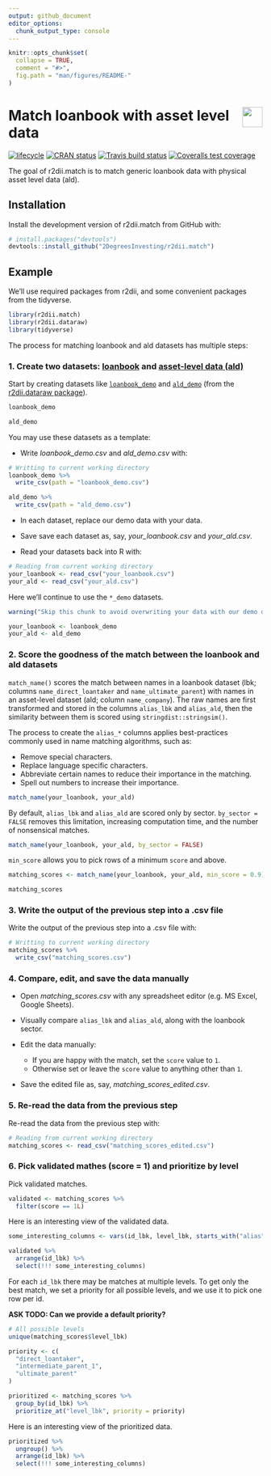 ```yaml
---
output: github_document 
editor_options: 
  chunk_output_type: console
---
```

<!-- README.md is generated from README.Rmd. Please edit that file -->

```r
knitr::opts_chunk$set(
  collapse = TRUE,
  comment = "#>",
  fig.path = "man/figures/README-"
)
```

# <img src="https://i.imgur.com/3jITMq8.png" align="right" height=40 /> Match loanbook with asset level data

<!-- badges: start -->
[![lifecycle](https://img.shields.io/badge/lifecycle-experimental-orange.svg)](https://www.tidyverse.org/lifecycle/#experimental)
[![CRAN status](https://www.r-pkg.org/badges/version/r2dii.match)](https://CRAN.R-project.org/package=r2dii.match)
[![Travis build status](https://travis-ci.org/2DegreesInvesting/r2dii.match.svg?branch=master)](https://travis-ci.org/2DegreesInvesting/r2dii.match)
[![Coveralls test coverage](https://coveralls.io/repos/github/2DegreesInvesting/r2dii.match/badge.svg)](https://coveralls.io/r/2DegreesInvesting/r2dii.match?branch=master)
<!-- badges: end -->

The goal of r2dii.match is to match generic loanbook data with physical asset level data (ald).

## Installation

Install the development version of r2dii.match from GitHub with:

```r
# install.packages("devtools")
devtools::install_github("2DegreesInvesting/r2dii.match")
```

## Example

We'll use required packages from r2dii, and some convenient packages from the tidyverse.

```r
library(r2dii.match)
library(r2dii.dataraw)
library(tidyverse)
```

The process for matching loanbook and ald datasets has multiple steps:

### 1. Create two datasets: [loanbook](https://2degreesinvesting.github.io/r2dii.dataraw/reference/loanbook_description.html) and [asset-level data (ald)](https://2degreesinvesting.github.io/r2dii.dataraw/reference/ald_description.html)

Start by creating datasets like [`loanbook_demo`](https://2degreesinvesting.github.io/r2dii.dataraw/reference/loanbook_demo.html) and [`ald_demo`](https://2degreesinvesting.github.io/r2dii.dataraw/reference/ald_demo.html) (from the [r2dii.dataraw package](https://2degreesinvesting.github.io/r2dii.dataraw)).

```r
loanbook_demo

ald_demo
```

You may use these datasets as a template:

* Write _loanbook\_demo.csv_ and _ald\_demo.csv_ with:

```r
# Writting to current working directory 
loanbook_demo %>% 
  write_csv(path = "loanbook_demo.csv")

ald_demo %>% 
  write_csv(path = "ald_demo.csv")
```

* In each dataset, replace our demo data with your data.

* Save save each dataset as, say, _your\_loanbook.csv_ and _your\_ald.csv_.

* Read your datasets back into R with:

```r
# Reading from current working directory 
your_loanbook <- read_csv("your_loanbook.csv")
your_ald <- read_csv("your_ald.csv")
```

Here we'll continue to use the `*_demo` datasets.

```r
warning("Skip this chunk to avoid overwriting your data with our demo data.")

your_loanbook <- loanbook_demo
your_ald <- ald_demo
```

### 2. Score the goodness of the match between the loanbook and ald datasets

`match_name()` scores the match between names in a loanbook dataset (lbk; columns `name_direct_loantaker` and `name_ultimate_parent`) with names in an asset-level dataset (ald; column `name_company`). The raw names are first transformed and stored in the columns `alias_lbk` and `alias_ald`, then the similarity between them is scored using `stringdist::stringsim()`. 

The process to create the `alias_*` columns applies best-practices commonly used in name matching algorithms, such as:

* Remove special characters.
* Replace language specific characters.
* Abbreviate certain names to reduce their importance in the matching.
* Spell out numbers to increase their importance.

```r
match_name(your_loanbook, your_ald)
```

By default, `alias_lbk` and `alias_ald` are scored only by sector. `by_sector = FALSE` removes this limitation, increasing computation time, and the number of nonsensical matches. 

```r
match_name(your_loanbook, your_ald, by_sector = FALSE)
```

`min_score` allows you to pick rows of a minimum `score` and above.

```r
matching_scores <- match_name(your_loanbook, your_ald, min_score = 0.9)

matching_scores
```

### 3. Write the output of the previous step into a .csv file

Write the output of the previous step into a .csv file with:

```r
# Writting to current working directory 
matching_scores %>%
  write_csv("matching_scores.csv")
```

### 4. Compare, edit, and save the data manually

* Open _matching_scores.csv_ with any spreadsheet editor (e.g. MS Excel, Google Sheets).

* Visually compare `alias_lbk` and `alias_ald`, along with the loanbook sector.

* Edit the data manually:
    * If you are happy with the match, set the `score` value to `1`.
    * Otherwise set or leave the `score` value to anything other than `1`.

* Save the edited file as, say, _matching_scores_edited.csv_.

### 5. Re-read the data from the previous step

Re-read the data from the previous step with:

```r
# Reading from current working directory 
matching_scores <- read_csv("matching_scores_edited.csv")
```

### 6. Pick validated mathes (score = 1) and prioritize by level

Pick validated matches.

```r
validated <- matching_scores %>% 
  filter(score == 1L)
```

Here is an interesting view of the validated data.

```r
some_interesting_columns <- vars(id_lbk, level_lbk, starts_with("alias"), score)

validated %>% 
  arrange(id_lbk) %>% 
  select(!!! some_interesting_columns)
```

For each `id_lbk` there may be matches at multiple levels. To get only the best match, we set a priority for all possible levels, and we use it to pick one row per id.

__ASK TODO: Can we provide a default priority?__

```r
# All possible levels
unique(matching_scores$level_lbk)

priority <- c(
  "direct_loantaker",
  "intermediate_parent_1",
  "ultimate_parent"
)

prioritized <- matching_scores %>% 
  group_by(id_lbk) %>% 
  prioritize_at("level_lbk", priority = priority)
```

Here is an interesting view of the prioritized data.

```r
prioritized %>% 
  ungroup() %>% 
  arrange(id_lbk) %>%
  select(!!! some_interesting_columns)
```

